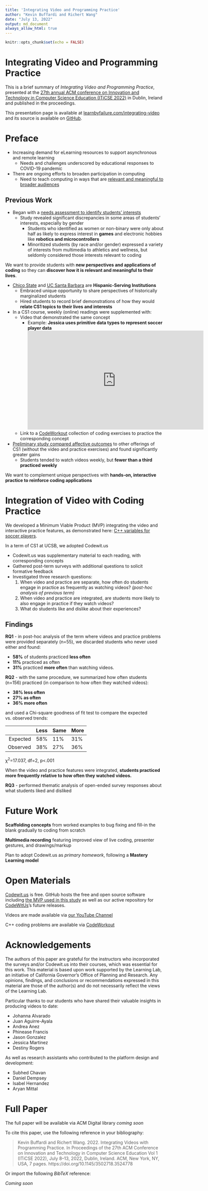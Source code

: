 ```yaml
---
title: 'Integrating Video and Programming Practice'
author: "Kevin Buffardi and Richert Wang"
date: "July 13, 2022"
output: md_document
always_allow_html: true
---
```


```r
knitr::opts_chunk$set(echo = FALSE)
```
        
# Integrating Video and Programming Practice

This is a brief summary of *Integrating Video and Programming Practice*, presented at the [27th annual ACM conference on Innovation and Technology in Computer Science Education (ITiCSE 2022)](https://iticse.acm.org/2022/) in Dublin, Ireland and published in the proceedings.

This presentation page is available at [learnbyfailure.com/integrating-video](https://learnbyfailure.com/integrating-video/) and its source is available on [GitHub](https://github.com/kbuffardi/integrating-video/).

# Preface

* Increasing demand for eLearning resources to support asynchronous and remote learning
  * Needs and challenges underscored by educational responses to COVID-19 pandemic
* There are ongoing efforts to broaden participation in computing
  * Need to teach computing in ways that are [relevant and meaningful to broader audiences](https://doi.org/10.1145/3502870.3506568)

## Previous Work

* Began with a [needs assessment to identify students' interests](../interests/)
  * Study revealed significant discrepancies in some areas of students' interests, especially by gender
    * Students who identified as women or non-binary were only about half as likely to express interest in **games** and electronic hobbies like **robotics and microcontrollers**
    * Minoritized students (by race and/or gender) expressed a variety of interests from multimedia to athletics and wellness, but seldomly considered those interests relevant to coding

We want to provide students with **new perspectives and applications of coding** so they can **discover how it is relevant and meaningful to their lives**.

* [Chico State](https://csuchico.edu) and [UC Santa Barbara](https://ucsb.edu) are **Hispanic-Serving Institutions** 
  * Embraced unique opportunity to share perspectives of historically marginalized students
  * Hired students to record brief demonstrations of how they would **relate CS1 topics to their lives and interests**
* In a CS1 course, weekly (online) readings were supplemented with:
  * Video that demonstrated the same concept
    * Example: **Jessica uses primitive data types to represent soccer player data** <!--html_preserve--> <iframe width="560" height="315" src="https://www.youtube.com/embed/BVK6rCz_7SQ" title="YouTube video player" frameborder="0" allow="accelerometer; autoplay; clipboard-write; encrypted-media; gyroscope; picture-in-picture" allowfullscreen></iframe> <!--/html_preserve-->
  * Link to a [CodeWorkout](https://codeworkout.cs.vt.edu) collection of coding exercises to practice the corresponding concept
* [Preliminary study compared affective outcomes](../sigcse2022-platform/) to other offerings of CS1 (without the video and practice exercises) and found significantly greater gains
  * Students tended to watch videos weekly, but **fewer than a third practiced weekly**

We want to complement unique perspectives with **hands-on, interactive practice to reinforce coding applications**

# Integration of Video with Coding Practice

We developed a Minimum Viable Product (MVP) integrating the video and interactive practice features, as demonstrated here: [C++ variables for soccer players](https://codewit.us/tutorial/variables_soccer/).

In a term of CS1 at UCSB, we adopted Codewit.us

* Codewit.us was supplementary material to each reading, with corresponding concepts
* Gathered post-term surveys with additional questions to solicit formative feedback
* Investigated three research questions:
  1. When video and practice are separate, how often do students engage in practice as frequently as watching videos? *(post-hoc analysis of previous term)*
  2. When video and practice are integrated, are students more likely to also engage in practice if they watch videos?
  3. What do students like and dislike about their experiences?
  
## Findings

**RQ1** - in post-hoc analysis of the term where videos and practice problems were provided separately (n=55), we discarded students who never used either and found:
  
* **58%** of students practiced **less often**
* **11%** practiced as often
* **31%** practiced **more often** than watching videos.
  
**RQ2** - with the same procedure, we summarized how often students (n=156) practiced (in comparison to how often they watched videos):

* **38% less often**
* **27% as often**
* **36% more often**

and used a Chi-square goodness of fit test to compare the expected vs. observed trends:

|          | Less              | Same | More   |
|---------:|:------------------|:-----|:-------|
| Expected | 58%               | 11%  | 31%    |
| Observed | 38%               | 27%  | 36%    |

&chi;^2^=17.037, df=2, p&lt;.001

When the video and practice features were integrated, **students practiced more frequently relative to how often they watched videos.**

**RQ3** - performed thematic analysis of open-ended survey responses about what students liked and disliked



# Future Work

**Scaffolding concepts** from worked examples to bug fixing and fill-in the blank gradually to coding from scratch

**Multimedia recording** featuring improved view of live coding, presenter gestures, and drawings/markup

Plan to adopt Codewit.us as *primary homework*, following a **Mastery Learning model**


# Open Materials

[Codewit.us](https://codewit.us) is free. GitHub hosts the free and open source software including [the MVP used in this study](https://github.com/kbuffardi/codewit-mvp) as well as our active repository for [CodeWitUs](https://github.com/kbuffardi/codewitus)'s future releases.

Videos are made available via [our YouTube Channel](https://www.youtube.com/channel/UCP8J1udzFAdZqdaSUPlAsZg/videos)

C++ coding problems are available via [CodeWorkout](https://codeworkout.cs.vt.edu/gym/exercises/search?utf8=%E2%9C%93&search=c%2B%2B)




# Acknowledgements

The authors of this paper are grateful for the instructors who incorporated the surveys and/or Codewit.us into their courses, which was essential for this work. This material is based upon work supported by the Learning Lab, an initiative of California Governor’s Office of Planning and Research. Any opinions, findings, and conclusions or recommendations expressed in this material are those of the author(s) and do not necessarily reflect the views of the Learning Lab.

Particular thanks to our students who have shared their valuable insights in producing videos to date:

* Johanna Alvarado
* Juan Aguirre-Ayala
* Andrea Anez
* Phinease Francis
* Jason Gonzalez
* Jessica Martinez
* Destiny Rogers

As well as research assistants who contributed to the platform design and development:

* Subhed Chavan
* Daniel Dempsey
* Isabel Hernandez
* Aryan Mittal

# Full Paper

The full paper will be available via ACM Digital library *coming soon*

To cite this paper, use the following reference in your bibliography:

> Kevin Buffardi and Richert Wang. 2022. Integrating Videos with Programming
Practice. In Proceedings of the 27th ACM Conference on Innovation and Technology in Computer Science Education Vol 1 (ITiCSE 2022), July 8–13, 2022, Dublin, Ireland. ACM, New York, NY, USA, 7 pages. https://doi.org/10.1145/3502718.3524778

Or import the following *BibTeX* reference:

*Coming soon*
```
```

